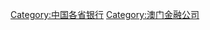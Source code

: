 {{Commonscat|Banks in Macau}}

[[Category:中国各省银行|Category:中国各省银行]]
[[Category:澳门金融公司|Category:澳门金融公司]]